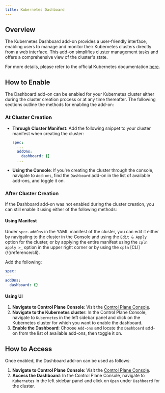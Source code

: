 ```yaml
---
title: Kubernetes Dashboard
---
```


## Overview

The Kubernetes Dashboard add-on provides a user-friendly interface, enabling users to manage and monitor their Kubernetes clusters directly from a web interface. This add-on simplifies cluster management tasks and offers a comprehensive view of the cluster's state.

For more details, please refer to the official Kubernetes documentation [here](https://kubernetes.io/docs/tasks/access-application-cluster/web-ui-dashboard/).

## How to Enable

The Dashboard add-on can be enabled for your Kubernetes cluster either during the cluster creation process or at any time thereafter. The following sections outline the methods for enabling the add-on:

### At Cluster Creation

- **Through Cluster Manifest**: Add the following snippet to your cluster manifest when creating the cluster:

  ```yaml YAML
  spec:
    ...
    addOns:
      dashboard: {}
    ...
  ```

- **Using the Console**: If you're creating the cluster through the console, navigate to `Add-ons`, find the `Dashboard` add-on in the list of available add-ons, and toggle it on.

### After Cluster Creation

If the Dashboard add-on was not enabled during the cluster creation, you can still enable it using either of the following methods:

#### Using Manifest

Under `spec.addOns` in the YAML manifest of the cluster, you can edit it either by navigating to the cluster in the Console and using the `Edit & Apply` option for the cluster, or by applying the entire manifest using the `cpln apply >_` option in the upper right corner or by using the `cpln` [CLI](/(/reference/cli).

Add the following:

```yaml YAML
spec:
---
addOns:
  dashboard: {}
```

#### Using UI

1. **Navigate to Control Plane Console**: Visit the [Control Plane Console](https://console.cpln.io/console/).
2. **Navigate to the Kubernetes cluster**: In the Control Plane Console, navigate to `Kubernetes` in the left sidebar panel and click on the Kubernetes cluster for which you want to enable the dashboard.
3. **Enable the Dashboard**: Choose `Add-ons` and locate the `Dashboard` add-on from the list of available add-ons, then toggle it on.

## How to Access

Once enabled, the Dashboard add-on can be used as follows:

1. **Navigate to Control Plane Console**: Visit the [Control Plane Console](https://console.cpln.io/console/).
2. **Access the Dashboard**: In the Control Plane Console, navigate to `Kubernetes` in the left sidebar panel and click on `Open` under `Dashboard` for the cluster.
